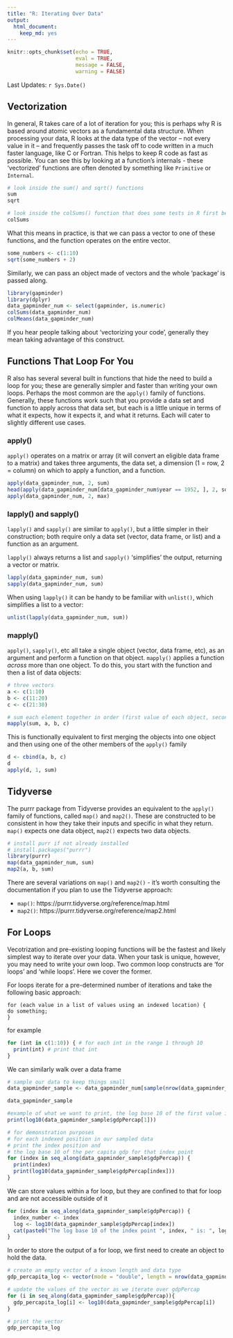```yaml
---
title: "R: Iterating Over Data"
output:
  html_document:
    keep_md: yes
---
```


```r
knitr::opts_chunk$set(echo = TRUE,
                      eval = TRUE,
                      message = FALSE,
                      warning = FALSE)
```

Last Updates: `r Sys.Date()`

## Vectorization

In general, R takes care of a lot of iteration for you; this is perhaps why R is based around atomic vectors as a fundamental data structure. When processing your data, R looks at the data type of the vector -- not every value in it -- and frequently passes the task off to code written in a much faster language, like C or Fortran. This helps to keep R code as fast as possible. You can see this by looking at a function's internals - these 'vectorized' functions are often denoted by something like `Primitive` or `Internal`.

```r
# look inside the sum() and sqrt() functions
sum
sqrt

# look inside the colSums() function that does some tests in R first before passing along
colSums
```

What this means in practice, is that we can pass a vector to one of these functions, and the function operates on the entire vector.

```r
some_numbers <- c(1:10)
sqrt(some_numbers + 2)
```

Similarly, we can pass an object made of vectors and the whole 'package' is passed along.

```r
library(gapminder)
library(dplyr)
data_gapminder_num <- select(gapminder, is.numeric)
colSums(data_gapminder_num)
colMeans(data_gapminder_num)
```

If you hear people talking about 'vectorizing your code', generally they mean taking advantage of this construct.

## Functions That Loop For You

R also has several several built in functions that hide the need to build a loop for you; these are generally simpler and faster than writing your own loops. Perhaps the most common are the `apply()` family of functions. Generally, these functions work such that you provide a data set and function to apply across that data set, but each is a little unique in terms of what it expects, how it expects it, and what it returns. Each will cater to slightly different use cases.

### apply()

`apply()` operates on a matrix or array (it will convert an eligible data frame to a matrix) and takes three arguments, the data set, a dimension (1 = row, 2 = column) on which to apply a function, and a function.

```r
apply(data_gapminder_num, 2, sum)
head(apply(data_gapminder_num[data_gapminder_num$year == 1952, ], 2, sort))
apply(data_gapminder_num, 2, max)
```

### lapply() and sapply()

`lapply()` and `sapply()` are similar to `apply()`, but a little simpler in their construction; both require only a data set (vector, data frame, or list) and a function as an argument.

`lapply()` always returns a list and `sapply()` 'simplifies' the output, returning a vector or matrix.

```r
lapply(data_gapminder_num, sum)
sapply(data_gapminder_num, sum)
```

When using `lapply()` it can be handy to be familiar with `unlist()`, which simplifies a list to a vector:

```r
unlist(lapply(data_gapminder_num, sum))
```

### mapply()

`apply()`, `sapply()`, etc all take a single object (vector, data frame, etc), as an argument and perform a function on that object. `mapply()` applies a function *across* more than one object. To do this, you start with the function and then a list of data objects:

```r
# three vectors
a <- c(1:10)
b <- c(11:20)
c <- c(21:30)

# sum each element together in order (first value of each object, second value, etc)
mapply(sum, a, b, c)
```

This is functionally equivalent to first merging the objects into one object and then using one of the other members of the `apply()` family

```r
d <- cbind(a, b, c)
d
apply(d, 1, sum)
```

## Tidyverse

The purrr package from Tidyverse provides an equivalent to the `apply()` family of functions, called `map()` and `map2()`. These are constructed to be consistent in how they take their inputs and specific in what they return. `map()` expects one data object, `map2()` expects two data objects. 

```r
# install purr if not already installed
# install.packages("purrr")
library(purrr)
map(data_gapminder_num, sum)
map2(a, b, sum)
```

There are several variations on `map()` and `map2()` - it's worth consulting the documentation if you plan to use the Tidyverse approach:

* `map()`: https://purrr.tidyverse.org/reference/map.html
* `map2()`: https://purrr.tidyverse.org/reference/map2.html

## For Loops

Vecotrization and pre-existing looping functions will be the fastest and likely simplest way to iterate over your data. When your task is unique, however, you may need to write your own loop. Two common loop constructs are 'for loops' and 'while loops'. Here we cover the former.

For loops iterate for a pre-determined number of iterations and take the following basic approach:

```
for (each value in a list of values using an indexed location) {
do something;
} 
```

for example

```r
for (int in c(1:10)) { # for each int in the range 1 through 10
  print(int) # print that int
}
```

We can similarly walk over a data frame

```r
# sample our data to keep things small
data_gapminder_sample <- data_gapminder_num[sample(nrow(data_gapminder_num), 20), ]

data_gapminder_sample

#example of what we want to print, the log base 10 of the first value in the column gdpPercap
print(log10(data_gapminder_sample$gdpPercap[1]))

# for demonstration purposes
# for each indexed position in our sampled data
# print the index position and
# the log base 10 of the per capita gdp for that index point
for (index in seq_along(data_gapminder_sample$gdpPercap)) {
  print(index)
  print(log10(data_gapminder_sample$gdpPercap[index]))
}
```

We can store values within a for loop, but they are confined to that for loop and are not accessible outside of it

```r
for (index in seq_along(data_gapminder_sample$gdpPercap)) {
  index_number <- index
  log <- log10(data_gapminder_sample$gdpPercap[index])
  cat(paste0("The log base 10 of the index point ", index, " is: ", log, "\n"))
}
```

In order to store the output of a for loop, we first need to create an object to hold the data.

```r
# create an empty vector of a known length and data type
gdp_percapita_log <- vector(mode = "double", length = nrow(data_gapminder_sample))

# update the values of the vector as we iterate over gdpPercap
for (i in seq_along(data_gapminder_sample$gdpPercap)){
  gdp_percapita_log[i] <- log10(data_gapminder_sample$gdpPercap[i])
}

# print the vector
gdp_percapita_log
```